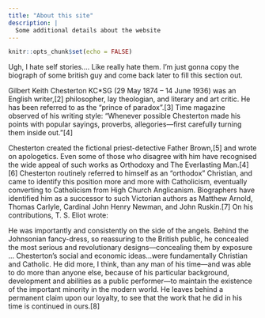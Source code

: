 ---
title: "About this site"
description: |
  Some additional details about the website
---

```{r setup, include=FALSE}
knitr::opts_chunk$set(echo = FALSE)
```

Ugh, I hate self stories.... Like really hate them. I'm just gonna copy the biograph of some british guy and come back later to fill this section out.


Gilbert Keith Chesterton KC*SG (29 May 1874 – 14 June 1936) was an English writer,[2] philosopher, lay theologian, and literary and art critic. He has been referred to as the "prince of paradox".[3] Time magazine observed of his writing style: "Whenever possible Chesterton made his points with popular sayings, proverbs, allegories—first carefully turning them inside out."[4]

Chesterton created the fictional priest-detective Father Brown,[5] and wrote on apologetics. Even some of those who disagree with him have recognised the wide appeal of such works as Orthodoxy and The Everlasting Man.[4][6] Chesterton routinely referred to himself as an "orthodox" Christian, and came to identify this position more and more with Catholicism, eventually converting to Catholicism from High Church Anglicanism. Biographers have identified him as a successor to such Victorian authors as Matthew Arnold, Thomas Carlyle, Cardinal John Henry Newman, and John Ruskin.[7] On his contributions, T. S. Eliot wrote:

He was importantly and consistently on the side of the angels. Behind the Johnsonian fancy-dress, so reassuring to the British public, he concealed the most serious and revolutionary designs—concealing them by exposure ... Chesterton's social and economic ideas...were fundamentally Christian and Catholic. He did more, I think, than any man of his time—and was able to do more than anyone else, because of his particular background, development and abilities as a public performer—to maintain the existence of the important minority in the modern world. He leaves behind a permanent claim upon our loyalty, to see that the work that he did in his time is continued in ours.[8]
